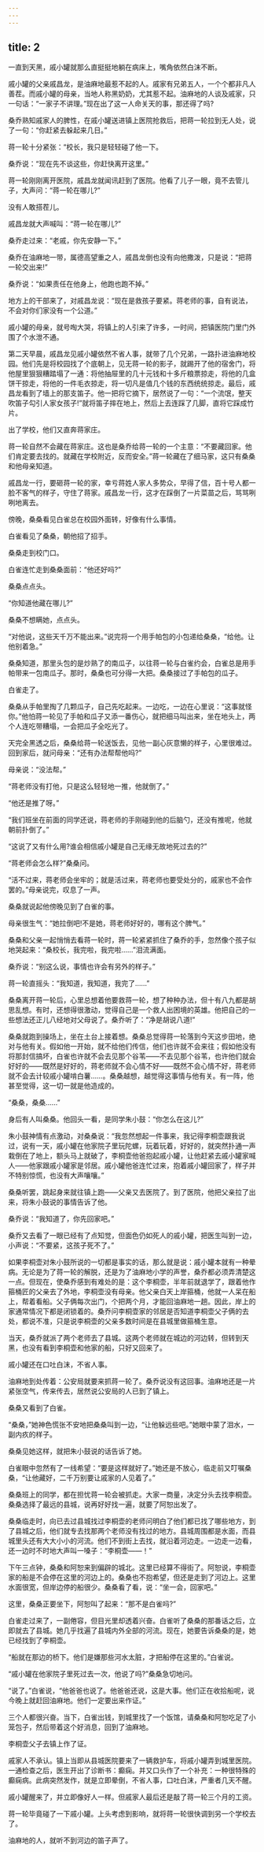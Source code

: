 ```yaml
---
---
---
```

title: 2
---



一直到天黑，戚小罐就那么直挺挺地躺在病床上，嘴角依然白沫不断。

戚小罐的父亲戚昌龙，是油麻地最惹不起的人。戚家有兄弟五人，一个个都非凡人善茬。而戚小罐的母亲，当地人称黑奶奶，尤其惹不起。油麻地的人谈及戚家，只一句话：“一家子不讲理。”现在出了这一人命关天的事，那还得了吗?

桑乔熟知戚家人的脾性，在戚小罐送进镇上医院抢救后，把蒋一轮拉到无人处，说了一句：“你赶紧去躲起来几日。”

蒋一轮十分紧张：“校长，我只是轻轻碰了他一下。

桑乔说：“现在先不谈这些，你赶快离开这里。”

蒋一轮刚刚离开医院，戚昌龙就闻讯赶到了医院。他看了儿子一眼，竟不去管儿子，大声问：“蒋一轮在哪儿?”

没有人敢搭茬儿。

戚昌龙就大声喊叫：“蒋一轮在哪儿?”

桑乔走过来：“老戚，你先安静一下。”

桑乔在油麻地一带，属德高望重之人，戚昌龙倒也没有向他撒泼，只是说：“把蒋一轮交出来!”

桑乔说：“如果责任在他身上，他跑也跑不掉。”

地方上的干部来了，对戚昌龙说：“现在是救孩子要紧。蒋老师的事，自有说法，不会对你们家没有一个公道。”

戚小罐的母亲，就号啕大哭，将镇上的人引来了许多，一时间，把镇医院门里门外围了个水泄不通。

第二天早晨，戚昌龙见戚小罐依然不省人事，就带了几个兄弟，一路扑进油麻地校园。他们先是将校园找了个底朝上，见无蒋一轮的影子，就踢开了他的宿舍门，将他屋里狠狠糟踏塌了一通：将他抽屉里的几十元钱和十多斤粮票掠走，将他的几盒饼干掠走，将他的一件毛衣掠走，将一切凡是值几个钱的东西统统掠走。最后，戚昌龙看到了墙上的那支笛子。他一把将它摘下，居然说了一句：“一个流氓，整天吹笛子勾引人家女孩子!”就将笛子摔在地上，然后上去连踩了几脚，直将它踩成竹片。

出了学校，他们又直奔蒋家庄。

蒋一轮自然不会藏在蒋家庄。这也是桑乔给蒋一轮的一个主意：“不要藏回家。他们肯定要去找的。就藏在学校附近，反而安全。”蒋一轮藏在了细马家，这只有桑桑和他母亲知道。

戚昌龙一行，要砸蒋一轮的家，幸亏蒋姓人家人多势众，早得了信，百十号人都一脸不客气的样子，守住了蒋家。戚昌龙一行，这才在踩倒了一片菜苗之后，骂骂咧咧地离去。

傍晚，桑桑看见白雀总在校园外面转，好像有什么事情。

白雀看见了桑桑，朝他招了招手。

桑桑走到校门口。

白雀连忙走到桑桑面前：“他还好吗?”

桑桑点点头。

“你知道他藏在哪儿?”

桑桑不想瞒她，点点头。

“对他说，这些天千万不能出来。”说完将一个用手帕包的小包递给桑桑，“给他。让他别着急。”

桑桑知道，那里头包的是炒熟了的南瓜子，以往蒋一轮与白雀约会，白雀总是用手帕带来一包南瓜子。那时，桑桑也可分得一大把。桑桑接过了手帕包的瓜子。

白雀走了。

桑桑从手帕里掏了几颗瓜子，自己先吃起来。一边吃，一边在心里说：“这事就怪你。”他怕蒋一轮见了手帕和瓜子又添一番伤心，就把细马叫出来，坐在地头上，两个人连吃带糟塌，一会把瓜子全吃光了。

天完全黑透之后，桑桑给蒋一轮送饭去，见他一副心灰意懒的样子，心里很难过。回到家后，就问母亲：“还有办法帮帮他吗?”

母亲说：“没法帮。”

“蒋老师没有打他，只是这么轻轻地一推，他就倒了。”

“他还是推了呀。”

“我们班坐在前面的同学还说，蒋老师的手刚碰到他的后脑勺，还没有推呢，他就朝前扑倒了。”

“这说了又有什么用?谁会相信戚小罐是自己无缘无故地死过去的?”

“蒋老师会怎么样?”桑桑问。

“活不过来，蒋老师会坐牢的；就是活过来，蒋老师也要受处分的，戚家也不会作罢的。”母亲说完，叹息了一声。

桑桑就说起他傍晚见到了白雀的事。

母亲很生气：“她拉倒吧!不是她，蒋老师好好的，哪有这个脾气。”

桑桑和父亲一起悄悄去看蒋一轮时，蒋一轮紧紧抓住了桑乔的手，忽然像个孩子似地哭起来：“桑校长，我完啦，我完啦……”泪流满面。

桑乔说：“别这么说，事情也许会有另外的样子。”

蒋一轮直摇头：“我知道，我知道，我完了……”

桑桑离开蒋一轮后，心里总想着他要救蒋一轮，想了种种办法，但十有八九都是胡思乱想。有时，还想得很激动，觉得自己是一个救人出困境的英雄。他把自己的一些想法还正儿八经地对父母说了。桑乔听了：“净是胡说八道!”

桑桑就跑到操场上，坐在土台上接着想。桑桑总觉得蒋一轮落到今天这步田地，绝对与他有关。假如他一开始，就不给他们传信，他们也许就不会来往；假如他没有将那封信搞坏，白雀也许就不会去见那个谷苇——不去见那个谷苇，也许他们就会好好的——既然是好好的，蒋老师就不会心情不好——既然不会心情不好，蒋老师就不会去计较戚小罐啃白薯……。桑桑越想，越觉得这事情与他有关。有一阵，他甚至觉得，这一切一就是他造成的。

“桑桑，桑桑……”

身后有人叫桑桑。他回头一看，是同学朱小鼓：“你怎么在这儿?”

朱小鼓神情有点激动，对桑桑说：“我忽然想起一件事来，我记得李桐壶跟我说过，说有一天，戚小罐在他家院子里玩陀螺，玩着玩着，好好的，就突然扑通一声栽倒在了地上，额头马上就破了，李桐壶他爸抱起戚小罐，让他赶紧去戚小罐家喊人——他家跟戚小罐家是邻居。戚小罐他爸连忙过来，抱着戚小罐回家了，样子并不特别惊慌，也没有大声嚷嚷。”

桑桑听罢，跳起身来就往镇上跑——父亲又去医院了。到了医院，他把父亲拉了出来，将朱小鼓说的事情告诉了他。

桑乔说：“我知道了，你先回家吧。”

桑乔又去看了一眼已经有了点知觉，但面色仍如死人的戚小罐，把医生叫到一边，小声说：“不要紧，这孩子死不了。”

如果李桐壶对朱小鼓所说的一切都是事实的话，那么就是说：戚小罐本就有一种晕病。无论是为了蒋一轮的解脱，还是为了油麻地小学的声誉，桑乔都必须弄清楚这一点。但现在，使桑乔感到有难处的是：这个李桐壶，半年前就退学了，跟着他作箍桶匠的父亲去了外地，李桐壶没有母亲。他父亲白天上岸箍桶，他就一人呆在船上，帮着看船。父子俩每次出门，个把两个月，才能回油麻地一趟。因此，岸上的家通常情况下都是闭锁着的。桑乔问李桐壶家的邻居是否知道李桐壶父子俩的去处，都说不准，只是说李桐壶的父亲多数时间是在县城里做箍桶生意。

当天，桑乔就派了两个老师去了县城。这两个老师就在城边的河边转，但转到天黑，也没有看到李桐壶和他家的船，只好又回来了。

戚小罐还在口吐白沫，不省人事。

油麻地到处传着：公安局就要来抓蒋一轮了。桑乔说没有这回事。油麻地还是一片紧张空气，传来传去，居然说公安局的人已到了镇上。

桑桑又看到了白雀。

“桑桑，”她神色慌张不安地把桑桑叫到一边，“让他躲远些吧。”她眼中蒙了泪水，一副内疚的样子。

桑桑见她这样，就把朱小鼓说的话告诉了她。

白雀眼中忽然有了一线希望：“要是这样就好了。”她还是不放心，临走前又叮嘱桑桑，“让他藏好，二千万别要让戚家的人见着了。”

桑桑班上的同学，都在担忧蒋一轮会被抓走。大家一商量，决定分头去找李桐壶。桑桑选择了最远的县城，说再好好找一遍，就要了阿恕出发了。

桑桑临走时，向已去过县城找过李桐壶的老师问明白了他们都已找了哪些地方，到了县城之后，他们就专去找那两个老师没有找过的地方。县城周围都是水面，而县城里头还有大大小小的河流。他们不到街上去找，就沿着河边走。一边走一边看，还一边时不时地大声叫一嗓子：“李桐壶——！”

下午三点钟，桑桑和阿恕来到偏辟的城北。这里已经算不得街了。阿恕说，李桐壶家的船是不会停在这里的河边上的。桑桑也不抱希望，但还是走到了河边上。这里水面很宽，但岸边停的船很少。桑桑看了看，说：“坐一会，回家吧。”

这里，桑桑正要坐下，阿恕叫了起来：“那不是白雀吗?”

白雀走过来了，一副倦容，但目光里却透着兴奋。白雀听了桑桑的那番话之后，立即就去了县城。她几乎找遍了县城内外全部的河流。现在，她要告诉桑桑的是，她已经找到了李桐壶。

“船就在那边的桥下。他们是嫌那些河水太脏，才把船停在这里的。”白雀说。

“戚小罐在他家院子里死过去一次，他说了吗?”桑桑急切地问。

“说了。”白雀说，“他爸爸也说了。他爸爸还说，这是大事。他们正在收拾船呢，说今晚上就赶回油麻地。他们一定要出来作证。”

三个人都很兴奋。当下，白雀出钱，到城里找了一个饭馆，请桑桑和阿恕吃足了小笼包子，然后带着这个好消息，回到了油麻地。

李桐壶父子去镇上作了证。

戚家人不承认。镇上当即从县城医院要来了一辆救护车，将戚小罐弄到城里医院。一通检查之后，医生开出了诊断书：癫痫。并又口头作了一个补充：一种很特殊的癫痫病。此病突然发作，就是立即晕倒，不省人事，口吐白沫，严重者几天不醒。

戚小罐醒来了，并立即像好人一样。但戚家人最后还是敲了蒋一轮三个月的工资。

蒋一轮毕竟碰了一下戚小罐。上头考虑到影响，就将蒋一轮很快调到另一个学校去了。

油麻地的人，就听不到河边的笛子声了。